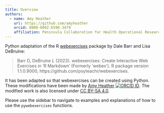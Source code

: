 ```yaml
---
title: Overview
authors:
  - name: Amy Heather
    url: https://github.com/amyheather
    orcid: 0000-0002-6596-3479
    affiliation: Peninsula Collaboration for Health Operational Research and Data Science (PenCHORD), University of Exeter Medical School
---
```


Python adaptation of the R [webexercises](https://github.com/PsyTeachR/webexercises) package by Dale Barr and Lisa DeBruine:

> Barr D, DeBruine L (2023). webexercises: Create Interactive Web Exercises in 'R Markdown' (Formerly 'webex'). R package version 1.1.0.9000, https://github.com/psyteachr/webexercises.

It has been adapted so that webexercises can be created using Python. These modifications have been made by [Amy Heather](https://github.com/amyheather) [![ORCID ID](assets/orcid.png)](https://orcid.org/0000-0002-6596-3479). The modified work is also licensed under [CC BY-SA 4.0](https://creativecommons.org/licenses/by-sa/4.0/).

Please use the sidebar to navigate to examples and explanations of how to use the `pywebexercises` functions.
